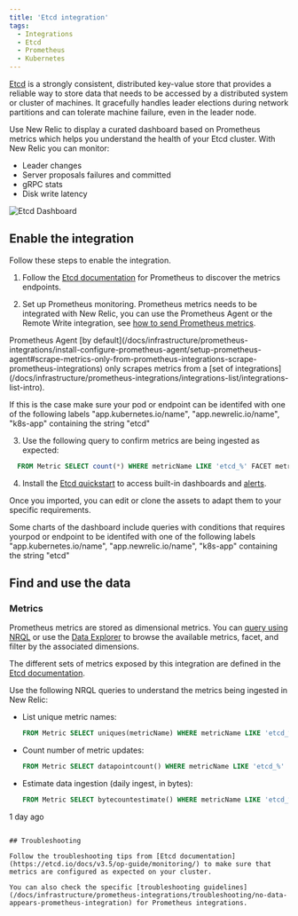 ```yaml
---
title: 'Etcd integration'
tags:
  - Integrations
  - Etcd
  - Prometheus
  - Kubernetes
---
```



[Etcd](https://etcd.io/) is a strongly consistent, distributed key-value store that provides a reliable way to store data that needs to be accessed by a distributed system or cluster of machines. It gracefully handles leader elections during network partitions and can tolerate machine failure, even in the leader node.

Use New Relic to display a curated dashboard based on Prometheus metrics which helps you understand the health of your Etcd cluster. With New Relic you can monitor:

* Leader changes
* Server proposals failures and committed
* gRPC stats
* Disk write latency

<img
  title="Etcd Dashboard"
  alt="Etcd Dashboard"
  src={kubernetesEtcdDashboard}
/>

## Enable the integration

Follow these steps to enable the integration.

1. Follow the [Etcd documentation](https://etcd.io/docs/v3.5/op-guide/monitoring/) for Prometheus to discover the metrics endpoints.

2. Set up Prometheus monitoring. Prometheus metrics needs to be integrated with New Relic, you can use the Prometheus Agent or the Remote Write integration, see [how to send Prometheus metrics](/docs/infrastructure/prometheus-integrations/get-started/send-prometheus-metric-data-new-relic/).

<Callout title="Prometheus Agent ONLY!">
Prometheus Agent [by default](/docs/infrastructure/prometheus-integrations/install-configure-prometheus-agent/setup-prometheus-agent#scrape-metrics-only-from-prometheus-integrations-scrape-prometheus-integrations) only scrapes metrics from a [set of integrations](/docs/infrastructure/prometheus-integrations/integrations-list/integrations-list-intro).

If this is the case make sure your pod or endpoint can be identifed with one of the following labels "app.kubernetes.io/name", "app.newrelic.io/name", "k8s-app" containing the string "etcd"
</Callout>


3. Use the following query to confirm metrics are being ingested as expected:

  ```sql
    FROM Metric SELECT count(*) WHERE metricName LIKE 'etcd_%' FACET metricName LIMIT MAX
  ```

4. Install the [Etcd quickstart](https://newrelic.com/instant-observability/etcd) to access built-in dashboards and [alerts](/docs/alerts-applied-intelligence/new-relic-alerts/learn-alerts/introduction-alerts/).

  Once you imported, you can edit or clone the assets to adapt them to your specific requirements.

<Callout title="Important!">

  Some charts of the dashboard include queries with conditions that requires yourpod or endpoint to be identifed with one of the following labels "app.kubernetes.io/name", "app.newrelic.io/name", "k8s-app" containing the string "etcd"

</Callout>


## Find and use the data

### Metrics

Prometheus metrics are stored as dimensional metrics. You can [query using NRQL](/docs/telemetry-data-platform/get-data/apis/query-metric-data-type/) or use the [Data Explorer](/docs/query-your-data/explore-query-data/browse-data/introduction-data-explorer/) to browse the available metrics, facet, and filter by the associated dimensions.

The different sets of metrics exposed by this integration are defined in the [Etcd documentation](https://etcd.io/docs/v3.5/metrics/).

Use the following NRQL queries to understand the metrics being ingested in New Relic:

* List unique metric names:

  ```sql
  FROM Metric SELECT uniques(metricName) WHERE metricName LIKE 'etcd_%' LIMIT MAX
  ```

* Count number of metric updates:

  ```sql
  FROM Metric SELECT datapointcount() WHERE metricName LIKE 'etcd_%' LIMIT MAX
  ```

* Estimate data ingestion (daily ingest, in bytes):

	```sql
  FROM Metric SELECT bytecountestimate() WHERE metricName LIKE 'etcd_%' SINCE
1 day ago
  ```

## Troubleshooting

Follow the troubleshooting tips from [Etcd documentation](https://etcd.io/docs/v3.5/op-guide/monitoring/) to make sure that metrics are configured as expected on your cluster.

You can also check the specific [troubleshooting guidelines](/docs/infrastructure/prometheus-integrations/troubleshooting/no-data-appears-prometheus-integration) for Prometheus integrations.
